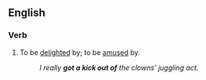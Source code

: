 ==English==

===Verb===
{{infl|en|verb|head=to [[get]] a [[kick]] [[out of]]}}

# {{idiomatic}} To be [[delighted]] by; to be [[amused]] by.
#:''I really '''got a kick out of''' the clowns' juggling act.''